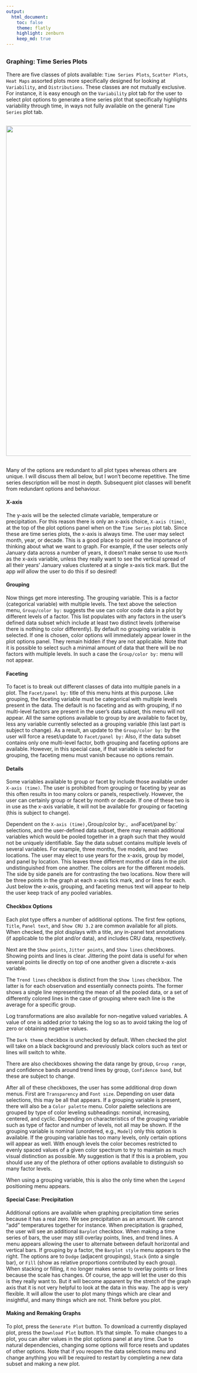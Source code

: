 ```yaml
---
output:
  html_document:
    toc: false
    theme: flatly
    highlight: zenburn
    keep_md: true
---
```


##
##
### Graphing: Time Series Plots
There are five classes of plots available: `Time Series Plots`, `Scatter Plots`, `Heat Maps` assorted plots more specifically designed for looking at `Variability`, and `Distributions`.
These classes are not mutually exclusive. For instance, it is easy enough on the `Variability` plot tab for the user to select plot options to generate a time series plot
that specifically highlights variability through time, in ways not fully available on the general `Time Series` plot tab.

##
<img class="centered" src="img/plotTS_example_1_black.png" width="900"/>

##

Many of the options are redundant to all plot types whereas others are unique. I will discuss them all below, but I won't become repetitive.
The time series description will be most in depth. Subsequent plot classes will benefit from redundant options and behaviour.

#### X-axis
The y-axis will be the selected climate variable, temperature or precipitation.
For this reason there is only an x-axis choice, `X-axis (time)`, at the top of the plot options panel when on the `Time Series` plot tab.
Since these are time series plots, the x-axis is always time. The user may select month, year, or decade.
This is a good place to point out the importance of thinking about what we want to graph.
For example, if the user selects only January data across a number of years, it doesn't make sense to use `Month` as the x-axis variable,
unless they really want to see the vertical spread of all their years' January values clustered at a single x-axis tick mark.
But the app *will* allow the user to do this if so desired!

#### Grouping
Now things get more interesting. The grouping variable. This is a factor (categorical variable) with multiple levels.
The text above the selection menu, `Group/color by:` suggests the use can color code data in a plot by different levels of a factor.
This list populates with any factors in the user's defined data subset which include at least two distinct levels (otherwise there is nothing to color differently).
By default no grouping variable is selected. If one is chosen, color options will immediately appear lower in the plot options panel.
They remain hidden if they are not applicable.
Note that it is possible to select such a minimal amount of data that there will be no factors with multiple levels.
In such a case the `Group/color by:` menu will not appear.

#### Faceting
To facet is to break out different classes of data into multiple panels in a plot. The `Facet/panel by:` title of this menu hints at this purpose.
Like grouping, the faceting variable must be categorical with multiple levels present in the data.
The default is no faceting and as with grouping, if no multi-level factors are present in the user's data subset, this menu will not appear.
All the same options available to group by are available to facet by, less any variable currently selected as a grouping variable (this last part is subject to change).
As a result, an update to the `Group/color by:` by the user will force a reset/update to `Facet/panel by:`
Also, if the data subset contains only one multi-level factor, both grouping and faceting options are available.
However, in this special case, if that variable is selected for grouping, the faceting menu must vanish because no options remain.

#### Details
Some variables available to group or facet by include those available under `X-axis (time)`.
The user is prohibited from grouping or faceting by year as this often results in too many colors or panels, respectively.
However, the user can certainly group or facet by month or decade.
If one of these two is in use as the x-axis variable, it will not be available for grouping or faceting (this is subject to change).

Dependent on the `X-axis (time), `Group/color by:`, and `Facet/panel by:` selections, and the user-defined data subset, 
there may remain additional variables which would be pooled together in a graph such that they would not be uniquely identifiable.
Say the data subset contains multiple levels of several variables. For example, three months, five models, and two locations.
The user may elect to use years for the x-axis, group by model, and panel by location.
This leaves three different months of data in the plot undistinguished from one another. The colors are for the different models.
The side by side panels are for contrasting the two locations.
Now there will be three points in the graph at each x-axis tick mark, and or lines for each.
Just below the x-axis, grouping, and faceting menus text will appear to help the user keep track of any pooled variables.

#### Checkbox Options
Each plot type offers a number of additional options.
The first few options, `Title`, `Panel text`, and `Show CRU 3.2` are common available for all plots.
When checked, the plot displays with a title, any in-panel text annotations (if applicable to the plot and/or data), and includes CRU data, respectively.

Next are the `Show points`, `Jitter points`, and `Show lines` checkboxes. Showing points and lines is clear.
Jittering the point data is useful for when several points lie directly on top of one another given a discrete x-axis variable.

The `Trend lines` checkbox is distinct from the `Show lines` checkbox. The latter is for each observation and essentially connects points.
The former shows a single line representing the mean of all the pooled data, or a set of differently colored lines in the case of grouping where each line is the average for a specific group.

Log transformations are also available for non-negative valued variables.
A value of one is added prior to taking the log so as to avoid taking the log of zero or obtaining negative values.

The `Dark theme` checkbox is unchecked by default. When checked the plot will take on a black background and previously black colors such as text or lines will switch to white.

There are also checkboxes showing the data range by group, `Group range`, and confidence bands around trend lines by group, `Confidence band`, but these are subject to change.

After all of these checkboxes, the user has some additional drop down menus. First are `Transparency` and `Font size`.
Depending on user data selections, this may be all that appears.
If a grouping variable is present, there will also be a `Color palette` menu.
Color palette selections are grouped by type of color leveling subheadings: nominal, increasing, centered, and cyclic.
Depending on characteristics of the grouping variable such as type of factor and number of levels, not all may be shown.
If the grouping variable is nominal (unordered, e.g., `Model`) only this option is available.
If the grouping variable has too many levels, only certain options will appear as well.
With enough levels the color becomes restricted to evenly spaced values of a given color spectrum to try to maintain as much visual distinction as possible.
My suggestion is that if this is a problem, you should use any of the plethora of other options available to distinguish so many factor levels.

When using a grouping variable, this is also the only time when the `Legend` positioning menu appears.

#### Special Case: Precipitation
Additional options are available when graphing precipitation time series because it has a real zero. We see precipitation as an amount.
We cannot "add" temperatures together for instance.
When precipitation is graphed, the user will see an additional `Barplot` checkbox.
When making a time series of bars, the user may still overlay points, lines, and trend lines.
A menu appears allowing the user to alternate between default horizontal and vertical bars.
If grouping by a factor, the `Barplot style` menu appears to the right.
The options are to `Dodge` (adjacent groupings), `Stack` (into a single bar), or `Fill` (show as relative proportions contributed by each group).
When stacking or filling, it no longer makes sense to overlay points or lines because the scale has changes.
Of course, the app will let the user do this is they really want to.
But it will become apparent by the stretch of the graph axis that it is not very helpful to look at the data in this way.
The app is very flexible. It will allow the user to plot many things which are clear and insightful, and many things which are not.
Think before you plot.

#### Making and Remaking Graphs
To plot, press the `Generate Plot` button. To download a currently displayed plot, press the `Download Plot` button.
It's that simple. To make changes to a plot, you can alter values in the plot options panel at any time.
Due to natural dependencies, changing some options will force resets and updates of other options.
Note that if you reopen the data selections menu and change anything you will be required to restart by completing a new data subset and making a new plot.
